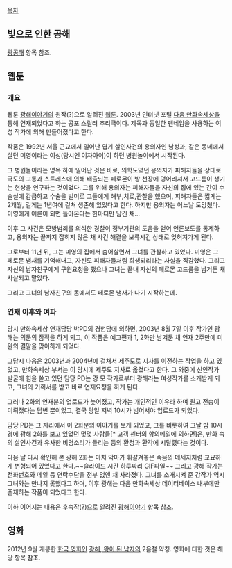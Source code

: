 [[목차]]


== 빛으로 인한 공해 ==
[[광공해]] 항목 참조.
== 웹툰 ==
=== 개요 ===
웹툰 [[광해이야기]]의 원작(?)으로 알려진 [[웹툰]]. 2003년 인터넷 포털 [[다음 만화속세상]]을 통해 연재되었다고 하는 공포 스릴러 추리극이다. 제목과 동일한 펜네임을 사용하는 여성 작가에 의해 만들어졌다고 한다.

작품은 1992년 서울 근교에서 일어난 엽기 살인사건의 용의자인 남성과, 같은 동네에서 살던 미영이라는 여성(당시엔 여자아이)이 하던 병원놀이에서 시작된다.

그 병원놀이라는 명목 하에 일어난 것은 바로, 의학도였던 용의자가 피해자들을 상대로 극도의 고통과 스트레스에 의해 배출되는 페로몬이 방 천장에 덩어리져서 고드름이 생기는 현상을 연구하는 것이었다. 그를 위해 용의자는 피해자들을 자신의 집에 있는 간이 수술실에 감금하고 수술을 빌미로 그들에게 해부,치료,관찰을 했으며, 피해자들은 짧게는 2개월, 길게는 1년여에 걸쳐 생존해 있었다고 한다. 하지만 용의자는 어느날 도망쳤다. 미영에게 어른이 되면 돌아온다는 한마디만 남긴 채...

이후 그 사건은 모방범죄를 의식한 경찰이 정부기관의 도움을 얻어 언론보도를 통제하고, 용의자는 끝까지 잡히지 않은 채 사건 해결을 보류시킨 상태로 잊혀져가게 된다.

그로부터 11년 뒤, 그는 미영의 집에서 숨어살면서 그녀를 관찰하고 있었다. 미영은 그 페로몬 냄새를 기억해내고, 자신도 피해자들처럼 희생되리라는 사실을 직감했다. 그리고 자신의 남자친구에게 구원요청을 했으나 그녀는 끝내 자신의 페로몬 고드름을 남겨둔 채 사살되고 말았다.

그리고 그녀의 남자친구의 몸에서도 페로몬 냄새가 나기 시작하는데.

=== 연재 이후와 여파 ===
당시 만화속세상 연재담당 박PD의 경험담에 의하면, 2003년 8월 7일 이후 작가인 광해는 의문의 잠적을 하게 되고, 이 작품은 예고편과 1, 2화만 남겨둔 채 연재 2주만에 미완의 결말을 맞이하게 되었다.

그당시 다음은 2003년과 2004년에 걸쳐서 제주도로 지사를 이전하는 작업을 하고 있었고, 만화속세상 부서는 이 당시에 제주도 지사로 옮겼다고 한다. 그 와중에 신인작가 발굴에 힘을 쏟고 있던 담당 PD는 강 모 작가로부터 광해라는 여성작가를 소개받게 되고, 그녀의 기획서를 받고 바로 연재요청을 하게 된다.

그러나 2화의 연재분의 업로드가 늦어졌고, 작가는 개인적인 이유라 하며 원고 전송이 미뤄졌다는 답변 뿐이었고, 결국 당일 저녁 10시가 넘어서야 업로드가 되었다.

담당 PD는 그 자리에서 이 2화분의 이야기를 보게 되었고, 그를 비롯하여 그날 밤 10시경에 광해 2화를 보고 있었던 몇몇 사람들[* 고객 센터의 항의메일에 의하면]은, 만화 속의 살인사건과 유사한 비명소리가 들리는 등의 환청과 환각에 시달렸다는 것이다.

다음 날 다시 확인해 본 광해 2화는 마치 악마가 휘갈겨놓은 죽음의 메세지처럼 교묘하게 변형되어 있었다고 한다.~~슬라이드 시간 하루짜리 GIF파일~~ 그리고 광해 작가는 전화번호와 메일 등 연락수단을 전부 없앤 채 사라졌다. 그녀를 소개시켜 준 강작가 역시 그녀와는 만나지 못했다고 하며, 이후 광해는 다음 만화속세상 데이터베이스 내부에만 존재하는 작품이 되었다고 한다.

이하 이어지는 내용은 후속작(?)으로 알려진 [[광해이야기]] 항목 참조.

== 영화 ==
2012년 9월 개봉한 [[한국 영화]]인 [[광해, 왕이 된 남자]]의 2음절 약칭. 영화에 대한 것은 해당 항목 참조.
